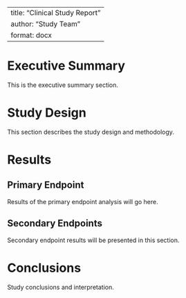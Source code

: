 
---
title: "Clinical Study Report"
author: "Study Team"
format: docx
---

# Executive Summary

This is the executive summary section.

# Study Design

This section describes the study design and methodology.

# Results

## Primary Endpoint

Results of the primary endpoint analysis will go here.

## Secondary Endpoints  

Secondary endpoint results will be presented in this section.

# Conclusions

Study conclusions and interpretation.

